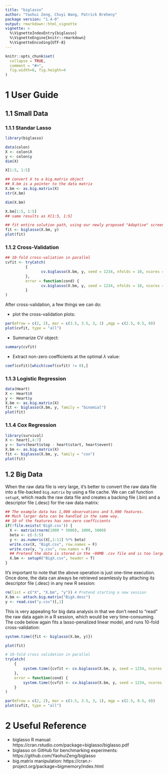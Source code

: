 ---
title: "biglasso"
author: "Yaohui Zeng, Chuyi Wang, Patrick Breheny"
package version: "1.4-0"
output: rmarkdown::html_vignette
vignette: >
  %\VignetteIndexEntry{biglasso}
  %\VignetteEngine{knitr::rmarkdown}
  %\VignetteEncoding{UTF-8}
---

```{r, include = FALSE}
knitr::opts_chunk$set(
  collapse = TRUE,
  comment = "#>",
  fig.width=6, fig.height=4
)
```

# 1 User Guide

## 1.1 Small Data

### 1.1.1 Standar Lasso

```{r}
library(biglasso)

data(colon)
X <- colon$X
y <- colon$y
dim(X)
```

```{r}
X[1:5, 1:5]
```

```{r}
## convert X to a big.matrix object
## X.bm is a pointer to the data matrix
X.bm <- as.big.matrix(X)
str(X.bm)
```


```{r}
dim(X.bm)
```

```{r}
X.bm[1:5, 1:5]
## same results as X[1:5, 1:5]
```



```{r}
## fit entire solution path, using our newly proposed "Adaptive" screening rule (default)
fit <- biglasso(X.bm, y)
plot(fit)
```

### 1.1.2 Cross-Validation 
```{r}
## 10-fold cross-valiation in parallel
cvfit <- tryCatch(
         {
                cv.biglasso(X.bm, y, seed = 1234, nfolds = 10, ncores = 4)
         },
         error = function(cond) {
                cv.biglasso(X.bm, y, seed = 1234, nfolds = 10, ncores = 2)
         }
)
```

After cross-validation, a few things we can do:

- plot the cross-validation plots:

```{r}
par(mfrow = c(2, 2), mar = c(3.5, 3.5, 3, 1) ,mgp = c(2.5, 0.5, 0))
plot(cvfit, type = "all")
```

- Summarize CV object:

```{r}
summary(cvfit)
```


- Extract non-zero coefficients at the optimal $\lambda$ value:

```{r}
coef(cvfit)[which(coef(cvfit) != 0),]
```

### 1.1.3 Logistic Regression

```{r}
data(Heart)
X <- Heart$X
y <- Heart$y
X.bm <- as.big.matrix(X)
fit <- biglasso(X.bm, y, family = "binomial")
plot(fit)
```

### 1.1.4 Cox Regression

```{r}
library(survival)
X <- heart[,4:7]
y <- Surv(heart$stop - heart$start, heart$event)
X.bm <- as.big.matrix(X)
fit <- biglasso(X.bm, y, family = "cox")
plot(fit)
```

## 1.2 Big Data

When the raw data file is very large, it's better to convert the raw data file
into a file-backed `big.matrix` by using a file cache. We can call function 
`setupX`, which reads the raw data file and creates a backing file (.bin)
and a descriptor file (.desc) for the raw data matrix:

```{r}
## The example data has 1,000 observations and 5,000 features.
## Much larger data can be handled in the same way.
## 10 of the features has non-zero coefficients
if(!file.exists('BigX.csv')) {
  X <- matrix(rnorm(1000 * 5000), 1000, 5000)
  beta <- c(-5:5)
  y <- as.numeric(X[,1:11] %*% beta)
  write.csv(X, "BigX.csv", row.names = F)
  write.csv(y, "y.csv", row.names = F)
  ## Pretend the data is stored in the ~90MB .csv file and is too large to fit into memory
  X.bm <- setupX("BigX.csv", header = T)
}

```

It's important to note that the above operation is just one-time execution. Once
done, the data can always be retrieved seamlessly by attaching its descriptor
file (.desc) in any new R session:

```{r, warning=F}
rm(list = c("X", "X.bm", "y")) # Pretend starting a new session
X.bm <- attach.big.matrix("BigX.desc")
y <- read.csv("y.csv")[,1]
```

This is very appealing for big data analysis in that we don't need to "read" the
raw data again in a R session, which would be very time-consuming. The code below
again fits a lasso-penalized linear model, and runs 10-fold cross-validation:

```{r}
system.time({fit <- biglasso(X.bm, y)})
```

```{r}
plot(fit)
```

```{r}
# 10-fold cross validation in parallel
tryCatch(
	{
		system.time({cvfit <- cv.biglasso(X.bm, y, seed = 1234, ncores = 4, nfolds = 10)})
	},
	error = function(cond) {
  	  	system.time({cvfit <- cv.biglasso(X.bm, y, seed = 1234, ncores = 2, nfolds = 10)})
	}
)
```

```{r}
par(mfrow = c(2, 2), mar = c(3.5, 3.5, 3, 1), mgp = c(2.5, 0.5, 0))
plot(cvfit, type = "all")
```

# 2 Useful Reference

* biglasso R manual: https://cran.rstudio.com/package=biglasso/biglasso.pdf
* biglasso on GitHub for benchmarking experiments: https://github.com/YaohuiZeng/biglasso
* big.matrix manipulation: https://cran.r-project.org/package=bigmemory/index.html

